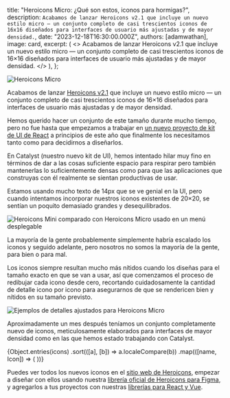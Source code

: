 
  title: "Heroicons Micro: ¿Qué son estos, iconos para hormigas?",
  description: `Acabamos de lanzar Heroicons v2.1 que incluye un nuevo estilo micro — un conjunto completo de casi trescientos iconos de 16x16 diseñados para interfaces de usuario más ajustadas y de mayor densidad.`,
  date: "2023-12-18T16:30:00.000Z",
  authors: [adamwathan],
  image: card,
  excerpt: (
    <>
      Acabamos de lanzar <Link href="https://heroicons.com">Heroicons v2.1</Link> que incluye un nuevo estilo micro —
      un conjunto completo de casi trescientos iconos de 16&times;16 diseñados para interfaces de usuario más ajustadas y de mayor densidad.
    </>
  ),
};

<Link href="https://heroicons.com">
  <Image src={card} alt="Heroicons Micro" />
</Link>

Acabamos de lanzar [Heroicons v2.1](https://heroicons.com) que incluye un nuevo estilo micro — un conjunto completo de casi trescientos iconos de 16&times;16 diseñados para interfaces de usuario más ajustadas y de mayor densidad.

Hemos querido hacer un conjunto de este tamaño durante mucho tiempo, pero no fue hasta que empezamos a trabajar en [un nuevo proyecto de kit de UI de React](https://twitter.com/steveschoger/status/1725246591269769363) a principios de este año que finalmente los necesitamos tanto como para decidirnos a diseñarlos.

En Catalyst (nuestro nuevo kit de UI), hemos intentado hilar muy fino en términos de dar a las cosas suficiente espacio para respirar pero también mantenerlas lo suficientemente densas como para que las aplicaciones que construyas con él realmente se sientan productivas de usar.

Estamos usando mucho texto de 14px que se ve genial en la UI, pero cuando intentamos incorporar nuestros iconos existentes de 20×20, se sentían un poquito demasiado grandes y desequilibrados.

<Image alt="Heroicons Mini comparado con Heroicons Micro usado en un menú desplegable" src={miniVsMicroDropdown} />

La mayoría de la gente probablemente simplemente habría escalado los iconos y seguido adelante, pero nosotros no somos la mayoría de la gente, para bien o para mal.

Los iconos siempre resultan mucho más nítidos cuando los diseñas para el tamaño exacto en que se van a usar, así que comenzamos el proceso de redibujar cada icono desde cero, recortando cuidadosamente la cantidad de detalle icono por icono para asegurarnos de que se rendericen bien y nítidos en su tamaño previsto.

<Image alt="Ejemplos de detalles ajustados para Heroicons Micro" src={miniVsMicroDetails} />

Aproximadamente un mes después teníamos un conjunto completamente nuevo de iconos, meticulosamente elaborados para interfaces de mayor densidad como en las que hemos estado trabajando con Catalyst.

<div className="my-12 px-2">
  <div className="not-prose grid grid-cols-[repeat(auto-fill,1rem)] justify-between gap-x-12 gap-y-8">
    {Object.entries(icons)
      .sort(([a], [b]) => a.localeCompare(b))
      .map(([name, Icon]) => (
        <Icon key={name} className="h-4 w-4 fill-slate-950 dark:fill-white" />
      ))}
  </div>
</div>

Puedes ver todos los nuevos iconos en el [sitio web de Heroicons](https://heroicons.com), empezar a diseñar con ellos usando nuestra [librería oficial de Heroicons para Figma](https://www.figma.com/community/file/1143911270904274171), y agregarlos a tus proyectos con nuestras [librerías para React y Vue](https://github.com/tailwindlabs/heroicons).
